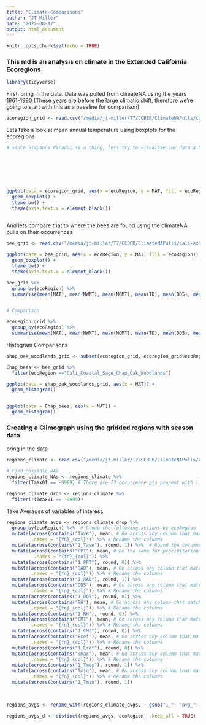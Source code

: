 ```yaml
---
title: "Climate-Comparisons"
author: "JT Miller"
date: "2022-08-17"
output: html_document
---
```


```r
knitr::opts_chunk$set(echo = TRUE)
```

### This md is an analysis on climate in the Extended California Ecoregions

```r
library(tidyverse)
```


First, bring in the data. Data was pulled from climateNA using the years 1961-1990 (These years are before the large climatic shift, therefore we're going to start with this as a baseline for comparison)
```r
ecoregion_grid <- read.csv("/media/jt-miller/T7/CCBER/ClimateNAPulls/cali-grid-pull2_Normal_1961_1990Y.csv")
```

Lets take a look at mean annual temperature using boxplots for the ecoregions
```r

# Since Simpsons Paradox is a thing, lets try to visualize our data a bit 







ggplot(data = ecoregion_grid, aes(x = ecoRegion, y = MAT, fill = ecoRegion)) +
  geom_boxplot() +
  theme_bw() + 
  theme(axis.text.x = element_blank())
  
```
And lets compare that to where the bees are found using the climateNA pulls on their occurrences
```r
bee_grid <- read.csv("/media/jt-miller/T7/CCBER/ClimateNAPulls/cali-extended-regions-bee-pull2_Normal_1961_1990Y.csv")

ggplot(data = bee_grid, aes(x = ecoRegion, y = MAT, fill = ecoRegion)) +
  geom_boxplot() +
  theme_bw() + 
  theme(axis.text.x = element_blank())

bee_grid %>% 
  group_by(ecoRegion) %>% 
  summarise(mean(MAT), mean(MWMT), mean(MCMT), mean(TD), mean(DD5), mean(MAP))


# Comparison 

ecoregion_grid %>% 
  group_by(ecoRegion) %>% 
  summarise(mean(MAT), mean(MWMT), mean(MCMT), mean(TD), mean(DD5), mean(MAP))

```
Histogram Comparisons 
```r

shap_oak_woodlands_grid <- subset(ecoregion_grid, ecoregion_grid$ecoRegion == "Cali_Coastal_Sage_Chap_Oak_Woodlands")

Chap_bees <- bee_grid %>% 
  filter(ecoRegion =="Cali_Coastal_Sage_Chap_Oak_Woodlands")

ggplot(data = shap_oak_woodlands_grid, aes(x = MAT)) +
  geom_histogram()


ggplot(data = Chap_bees, aes(x = MAT)) +
  geom_histogram()
```

### Creating a Climograph using the gridded regions with season data. 

bring in the data 
```r
regions_climate <- read.csv("/media/jt-miller/T7/CCBER/ClimateNAPulls/cali-extended-regions-grid-pull2_Normal_ALL_1961_1990MSY.csv")

# Find possible NAs 
regions_climate_NAs <- regions_climate %>% 
  filter(Tmax01 == -9999) # There are 23 occurrence pts present with listed NAs, lets drop them. 

regions_climate_drop <- regions_climate %>% 
  filter(!(Tmax01 == -9999))
```

Take Averages of variables of interest. 
```r
regions_climate_avgs <- regions_climate_drop %>% 
  group_by(ecoRegion) %>%  # Group the following actions by ecoRegion
  mutate(across(contains("Tave"), mean, # Go across any column that matches the string Tave and give a mean
         .names = "{fn}_{col}")) %>% # Rename the columns
  mutate(across(contains("1_Tave"), round, 1)) %>%  # Round the columns to one decimal point, note this isn't sig figs but the way climateNA had their data set up. Probably check into this later. 
  mutate(across(contains("PPT"), mean, # Do the same for precipitation
          .names = "{fn}_{col}")) %>% 
  mutate(across(contains("1_PPT"), round, 0)) %>% 
  mutate(across(contains("RAD"), mean, # Go across any column that matches the string RAD and give a mean
         .names = "{fn}_{col}")) %>% # Rename the columns
  mutate(across(contains("1_RAD"), round, 1)) %>%
  mutate(across(contains("DD5"), mean, # Go across any column that matches the string DD5 and give a mean
         .names = "{fn}_{col}")) %>% # Rename the columns
  mutate(across(contains("1_DD5"), round, 0)) %>%
  mutate(across(contains("RH"), mean, # Go across any column that matches the string RH and give a mean
         .names = "{fn}_{col}")) %>% # Rename the columns
  mutate(across(contains("1_RH"), round, 0)) %>%
  mutate(across(contains("CMI"), mean, # Go across any column that matches the string CMI and give a mean
         .names = "{fn}_{col}")) %>% # Rename the columns
  mutate(across(contains("1_CMI"), round, 0)) %>% 
  mutate(across(contains("Eref"), mean, # Go across any column that matches the string RH and give a mean
         .names = "{fn}_{col}")) %>% # Rename the columns
  mutate(across(contains("1_Eref"), round, 0)) %>% 
  mutate(across(contains("Tmax"), mean, # Go across any column that matches the string Tave and give a mean
         .names = "{fn}_{col}")) %>% # Rename the columns
  mutate(across(contains("1_Tmax"), round, 1)) %>% 
  mutate(across(contains("Tmin"), mean, # Go across any column that matches the string Tave and give a mean
         .names = "{fn}_{col}")) %>% # Rename the columns
  mutate(across(contains("1_Tmin"), round, 1))
  
  

regions_avgs <- rename_with(regions_climate_avgs, ~ gsub("1_", "avg_", .x, fixed = TRUE))

regions_avgs_d <- distinct(regions_avgs, ecoRegion, .keep_all = TRUE)

  ```

